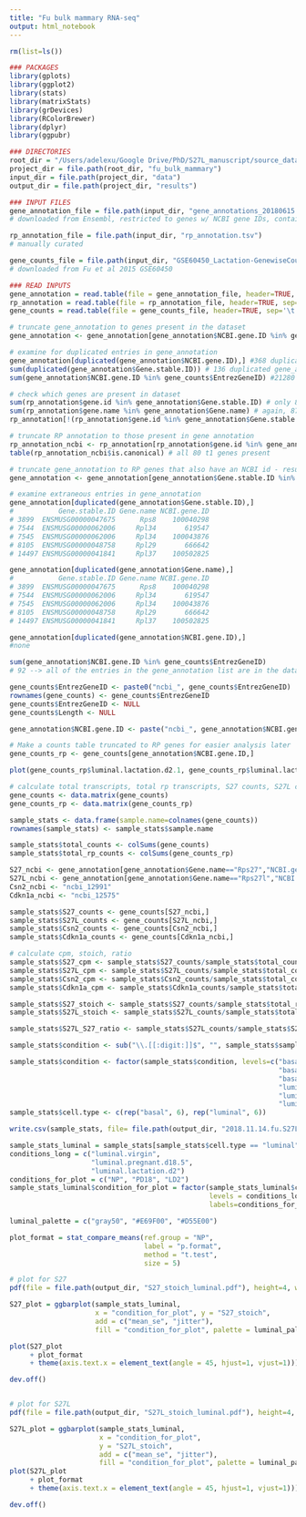 ```yaml
---
title: "Fu bulk mammary RNA-seq"
output: html_notebook
---
```


```r
rm(list=ls())

### PACKAGES
library(gplots)
library(ggplot2)
library(stats)
library(matrixStats)
library(grDevices)
library(RColorBrewer)
library(dplyr)
library(ggpubr)

### DIRECTORIES
root_dir = "/Users/adelexu/Google Drive/PhD/S27L_manuscript/source_data/analysis_plotting_code"
project_dir = file.path(root_dir, "fu_bulk_mammary")
input_dir = file.path(project_dir, "data")
output_dir = file.path(project_dir, "results")

### INPUT FILES
gene_annotation_file = file.path(input_dir, "gene_annotations_20180615.txt") 
# downloaded from Ensembl, restricted to genes w/ NCBI gene IDs, contains gene stable IDs (Ensembl IDs), gene names, NCBI/Entrez gene IDs

rp_annotation_file = file.path(input_dir, "rp_annotation.tsv")
# manually curated

gene_counts_file = file.path(input_dir, "GSE60450_Lactation-GenewiseCounts.txt")
# downloaded from Fu et al 2015 GSE60450

```

```r
### READ INPUTS
gene_annotation = read.table(file = gene_annotation_file, header=TRUE, sep='\t')
rp_annotation = read.table(file = rp_annotation_file, header=TRUE, sep='\t')
gene_counts = read.table(file = gene_counts_file, header=TRUE, sep='\t')
```

```r
# truncate gene_annotation to genes present in the dataset
gene_annotation <- gene_annotation[gene_annotation$NCBI.gene.ID %in% gene_counts$EntrezGeneID,]
```

```r
# examine for duplicated entries in gene_annotation
gene_annotation[duplicated(gene_annotation$NCBI.gene.ID),] #368 duplicated NCBI/Entrez IDs, none of which look particularly important...
sum(duplicated(gene_annotation$Gene.stable.ID)) # 136 duplicated gene_annotation IDs
sum(gene_annotation$NCBI.gene.ID %in% gene_counts$EntrezGeneID) #21280
```

```r
# check which genes are present in dataset
sum(rp_annotation$gene.id %in% gene_annotation$Gene.stable.ID) # only 87 of the RP genes have an NCBI ID
sum(rp_annotation$gene.name %in% gene_annotation$Gene.name) # again, 87 of the RP genes are in the gene_annotation list by gene name
rp_annotation[!(rp_annotation$gene.id %in% gene_annotation$Gene.stable.ID),] # only Rps4l is not present
```

```r
# truncate RP annotation to those present in gene annotation
rp_annotation_ncbi <- rp_annotation[rp_annotation$gene.id %in% gene_annotation$Gene.stable.ID,]
table(rp_annotation_ncbi$is.canonical) # all 80 t1 genes present
```

```r
# truncate gene_annotation to RP genes that also have an NCBI id - results in 92 entries
gene_annotation <- gene_annotation[gene_annotation$Gene.stable.ID %in% rp_annotation_ncbi$gene.id,] 
```


```r
# examine extraneous entries in gene_annotation
gene_annotation[duplicated(gene_annotation$Gene.stable.ID),]
#           Gene.stable.ID Gene.name NCBI.gene.ID
# 3899  ENSMUSG00000047675      Rps8    100040298
# 7544  ENSMUSG00000062006     Rpl34       619547
# 7545  ENSMUSG00000062006     Rpl34    100043876
# 8105  ENSMUSG00000048758     Rpl29       666642
# 14497 ENSMUSG00000041841     Rpl37    100502825

gene_annotation[duplicated(gene_annotation$Gene.name),]
#           Gene.stable.ID Gene.name NCBI.gene.ID
# 3899  ENSMUSG00000047675      Rps8    100040298
# 7544  ENSMUSG00000062006     Rpl34       619547
# 7545  ENSMUSG00000062006     Rpl34    100043876
# 8105  ENSMUSG00000048758     Rpl29       666642
# 14497 ENSMUSG00000041841     Rpl37    100502825

gene_annotation[duplicated(gene_annotation$NCBI.gene.ID),]
#none 

sum(gene_annotation$NCBI.gene.ID %in% gene_counts$EntrezGeneID) 
# 92 --> all of the entries in the gene_annotation list are in the database, even the redundant ones...
```

```r
gene_counts$EntrezGeneID <- paste0("ncbi_", gene_counts$EntrezGeneID)
rownames(gene_counts) <- gene_counts$EntrezGeneID
gene_counts$EntrezGeneID <- NULL
gene_counts$Length <- NULL

gene_annotation$NCBI.gene.ID <- paste("ncbi_", gene_annotation$NCBI.gene.ID, sep="")

# Make a counts table truncated to RP genes for easier analysis later
gene_counts_rp <- gene_counts[gene_annotation$NCBI.gene.ID,]

plot(gene_counts_rp$luminal.lactation.d2.1, gene_counts_rp$luminal.lactation.d2.2, main="Raw read counts") # very tightly correlated between replicates...that's good!
```
```r
# calculate total transcripts, total rp transcripts, S27 counts, S27L counts
gene_counts <- data.matrix(gene_counts)
gene_counts_rp <- data.matrix(gene_counts_rp)

sample_stats <- data.frame(sample.name=colnames(gene_counts))
rownames(sample_stats) <- sample_stats$sample.name

sample_stats$total_counts <- colSums(gene_counts)
sample_stats$total_rp_counts <- colSums(gene_counts_rp)

S27_ncbi <- gene_annotation[gene_annotation$Gene.name=="Rps27","NCBI.gene.ID"]
S27L_ncbi <- gene_annotation[gene_annotation$Gene.name=="Rps27l","NCBI.gene.ID"]
Csn2_ncbi <- "ncbi_12991"
Cdkn1a_ncbi <- "ncbi_12575"

sample_stats$S27_counts <- gene_counts[S27_ncbi,]
sample_stats$S27L_counts <- gene_counts[S27L_ncbi,]
sample_stats$Csn2_counts <- gene_counts[Csn2_ncbi,]
sample_stats$Cdkn1a_counts <- gene_counts[Cdkn1a_ncbi,]

# calculate cpm, stoich, ratio
sample_stats$S27_cpm <- sample_stats$S27_counts/sample_stats$total_counts*1000000
sample_stats$S27L_cpm <- sample_stats$S27L_counts/sample_stats$total_counts*1000000
sample_stats$Csn2_cpm <- sample_stats$Csn2_counts/sample_stats$total_counts*1000000
sample_stats$Cdkn1a_cpm <- sample_stats$Cdkn1a_counts/sample_stats$total_counts*1000000

sample_stats$S27_stoich <- sample_stats$S27_counts/sample_stats$total_rp_counts*100
sample_stats$S27L_stoich <- sample_stats$S27L_counts/sample_stats$total_rp_counts*100

sample_stats$S27L_S27_ratio <- sample_stats$S27L_counts/sample_stats$S27_counts

sample_stats$condition <- sub("\\.[[:digit:]]$", "", sample_stats$sample.name)

sample_stats$condition <- factor(sample_stats$condition, levels=c("basal.virgin",
                                                                  "basal.pregnant.d18.5",
                                                                  "basal.lactation.d2",
                                                                  "luminal.virgin",
                                                                  "luminal.pregnant.d18.5",
                                                                  "luminal.lactation.d2"))
sample_stats$cell.type <- c(rep("basal", 6), rep("luminal", 6))

write.csv(sample_stats, file= file.path(output_dir, "2018.11.14.fu.S27L.stats.csv"), quote=FALSE)
```


```r
sample_stats_luminal = sample_stats[sample_stats$cell.type == "luminal",]
conditions_long = c("luminal.virgin",
                    "luminal.pregnant.d18.5",
                    "luminal.lactation.d2")
conditions_for_plot = c("NP", "PD18", "LD2")
sample_stats_luminal$condition_for_plot = factor(sample_stats_luminal$condition, 
                                                 levels = conditions_long, 
                                                 labels=conditions_for_plot)
```

```r
luminal_palette = c("gray50", "#E69F00", "#D55E00")

plot_format = stat_compare_means(ref.group = "NP", 
                                 label = "p.format", 
                                 method = "t.test",
                                 size = 5) 

# plot for S27
pdf(file = file.path(output_dir, "S27_stoich_luminal.pdf"), height=4, width=2.5)

S27_plot = ggbarplot(sample_stats_luminal, 
                     x = "condition_for_plot", y = "S27_stoich",
                     add = c("mean_se", "jitter"),
                     fill = "condition_for_plot", palette = luminal_palette)

plot(S27_plot
     + plot_format 
     + theme(axis.text.x = element_text(angle = 45, hjust=1, vjust=1)))

dev.off()


# plot for S27L
pdf(file = file.path(output_dir, "S27L_stoich_luminal.pdf"), height=4, width=2.5)

S27L_plot = ggbarplot(sample_stats_luminal,
                      x = "condition_for_plot",
                      y = "S27L_stoich",
                      add = c("mean_se", "jitter"),
                      fill = "condition_for_plot", palette = luminal_palette) + plot_format + theme(axis.text.x = element_text(angle = 45, hjust=1, vjust=1))
plot(S27L_plot
     + plot_format 
     + theme(axis.text.x = element_text(angle = 45, hjust=1, vjust=1)))

dev.off()

```
